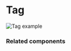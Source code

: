 # Tag

![Tag example](public/assets/overview-tag.webp)

### Related components
<RelatedComponentList>
  <RelatedComponent
    title="SelectInline (future)"
    description="Use when there are more than two possible values and the merchant can alternate between them."
    href="/"
  />
  <RelatedComponent
    title="Switch (future)"
    description="Use when the value is the state of an item and there are two possible values that can be alternated."
    href="/"
  />
  <RelatedComponent
    title="Text"
    description="Use when the value can't be edited, doesn't require prominence and isn't positioned next to another value."
    href="/components/text"
  />
</RelatedComponentList>